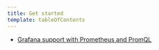 ```yaml
---
title: Get started
template: tableOfContents
---
```


* [Grafana support with Prometheus and PromQL](/docs/integrations/grafana-integrations/get-started/grafana-support-prometheus-promql)
